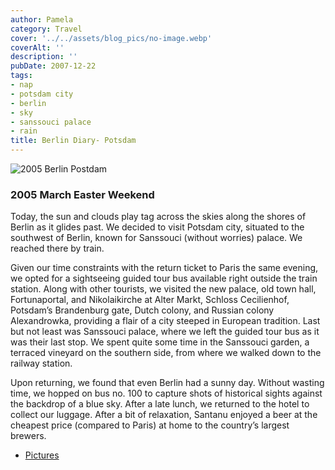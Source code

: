 ```yaml
---
author: Pamela
category: Travel
cover: '../../assets/blog_pics/no-image.webp'
coverAlt: ''
description: ''
pubDate: 2007-12-22
tags:
- nap
- potsdam city
- berlin
- sky
- sanssouci palace
- rain
title: Berlin Diary- Potsdam
---
```



<Image src={pic1} alt="2005 Berlin Postdam"/>

### 2005 March Easter Weekend

Today, the sun and clouds play tag across the skies along the shores of Berlin as it glides past. We decided to visit Potsdam city, situated to the southwest of Berlin, known for Sanssouci (without worries) palace. We reached there by train.

Given our time constraints with the return ticket to Paris the same evening, we opted for a sightseeing guided tour bus available right outside the train station. Along with other tourists, we visited the new palace, old town hall, Fortunaportal, and Nikolaikirche at Alter Markt, Schloss Cecilienhof, Potsdam’s Brandenburg gate, Dutch colony, and Russian colony Alexandrowka, providing a flair of a city steeped in European tradition. Last but not least was Sanssouci palace, where we left the guided tour bus as it was their last stop. We spent quite some time in the Sanssouci garden, a terraced vineyard on the southern side, from where we walked down to the railway station.

Upon returning, we found that even Berlin had a sunny day. Without wasting time, we hopped on bus no. 100 to capture shots of historical sights against the backdrop of a blue sky. After a late lunch, we returned to the hotel to collect our luggage. After a bit of relaxation, Santanu enjoyed a beer at the cheapest price (compared to Paris) at home to the country’s largest brewers.
- [Pictures](https://www.flickr.com/photos/santm/albums/72157638399044126/)